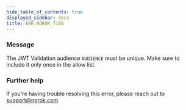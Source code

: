 ```yaml
---
hide_table_of_contents: true
displayed_sidebar: docs
title: ERR_NGROK_7188
---
```


### Message

The JWT Validation audience `AUDIENCE` must be unique. Make sure to include it only once in the allow list.

### Further help

If you're having trouble resolving this error, please reach out to [support@ngrok.com](mailto:support@ngrok.com?subject=Help%20with%20ERR_NGROK_7188)
